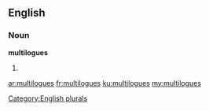 ==English==

===Noun===
'''multilogues'''

# {{plural of|[[multilogue]]}}

[[Category:English plurals]]

[[ar:multilogues]]
[[fr:multilogues]]
[[ku:multilogues]]
[[my:multilogues]]
